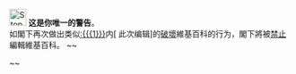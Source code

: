 [[File:Stop hand nuvola.svg|30px|alt=|link=]] '''这是你唯一的警告'''。<br />如閣下再次做出类似[[:{{{1}}}]]内<span class="plainlinks">[{{{2}}} 此次编辑]</span>的[[Wikipedia:破壞|破壞]]維基百科的行为，閣下將被[[Wikipedia:封禁方針|禁止]]編輯維基百科。 <!-- Template:Huggle/warn-4im --><!-- Template:uw-vandalism4im --> ~~<noinclude>

</noinclude>~~<noinclude>





</noinclude>
